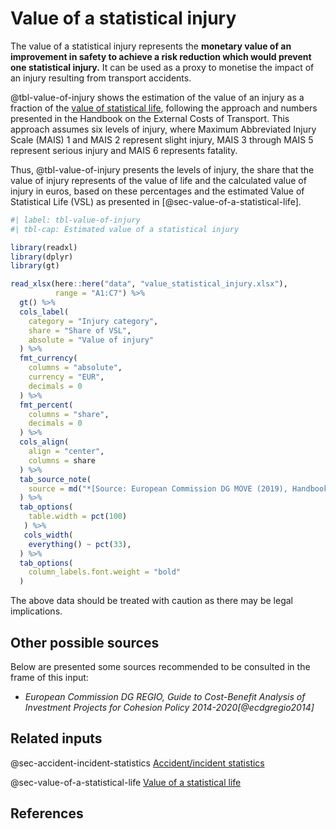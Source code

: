 # Value of a statistical injury {#sec-value-of-statistical-injury}

The value of a statistical injury represents the
**monetary value of an improvement in safety to achieve a risk reduction which would prevent one statistical injury.** 
It can be used as a proxy to monetise the impact of an injury resulting from 
transport accidents.

@tbl-value-of-injury shows the estimation of the value of an injury as a fraction of
the [value of statistical life](#sec-value-of-a-statistical-life), following the 
approach and numbers presented in the Handbook on the External Costs of Transport.
This approach assumes six levels of injury, where Maximum Abbreviated Injury Scale 
(MAIS) 1 and MAIS 2 represent slight injury, MAIS 3 through MAIS 5 represent 
serious injury and MAIS 6 represents fatality.

Thus, @tbl-value-of-injury presents the levels of injury, the share that the 
value of injury represents of the value of life and the calculated value of injury
in euros, based on these percentages and the estimated Value of Statistical 
Life (VSL) as presented in [@sec-value-of-a-statistical-life].

```r
#| label: tbl-value-of-injury
#| tbl-cap: Estimated value of a statistical injury

library(readxl)
library(dplyr)
library(gt)

read_xlsx(here::here("data", "value_statistical_injury.xlsx"),
          range = "A1:C7") %>% 
  gt() %>% 
  cols_label(
    category = "Injury category",
    share = "Share of VSL",
    absolute = "Value of injury"
  ) %>% 
  fmt_currency(
    columns = "absolute",
    currency = "EUR",
    decimals = 0
  ) %>% 
  fmt_percent(
    columns = "share",
    decimals = 0
  ) %>% 
  cols_align(
    align = "center",
    columns = share
  ) %>% 
  tab_source_note(
    source = md("*[Source: European Commission DG MOVE (2019), Handbook on the external costs of transport](https://op.europa.eu/en/publication-detail/-/publication/9781f65f-8448-11ea-bf12-01aa75ed71a1)*")
  ) %>% 
  tab_options(
    table.width = pct(100)
   ) %>% 
   cols_width(
    everything() ~ pct(33),
  ) %>% 
  tab_options(
    column_labels.font.weight = "bold"
  )
```

::: {.callout-note}
The above data should be treated with caution as there may be legal implications.
:::

## Other possible sources

Below are presented some sources recommended to be consulted in the frame of this input:

* *European Commission DG REGIO, Guide to Cost-Benefit Analysis of Investment Projects for Cohesion Policy 2014-2020[@ecdgregio2014]*

## Related inputs

@sec-accident-incident-statistics [Accident/incident statistics](#sec-accident-incident-statistics)

@sec-value-of-a-statistical-life [Value of a statistical life](#sec-value-of-a-statistical-life)

## References
